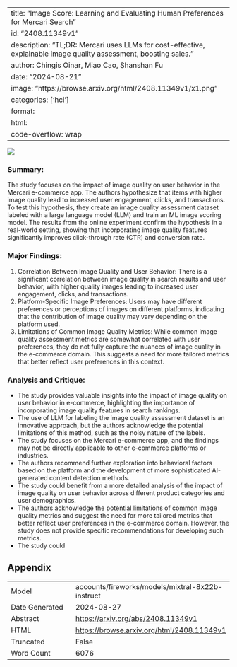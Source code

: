 
---
title: "Image Score: Learning and Evaluating Human Preferences for Mercari Search"
id: "2408.11349v1"
description: "TL;DR: Mercari uses LLMs for cost-effective, explainable image quality assessment, boosting sales."
author: Chingis Oinar, Miao Cao, Shanshan Fu
date: "2024-08-21"
image: "https://browse.arxiv.org/html/2408.11349v1/x1.png"
categories: ['hci']
format:
  html:
    code-overflow: wrap
---

![](https://browse.arxiv.org/html/2408.11349v1/x1.png)

### Summary:

The study focuses on the impact of image quality on user behavior in the Mercari e-commerce app. The authors hypothesize that items with higher image quality lead to increased user engagement, clicks, and transactions. To test this hypothesis, they create an image quality assessment dataset labeled with a large language model (LLM) and train an ML image scoring model. The results from the online experiment confirm the hypothesis in a real-world setting, showing that incorporating image quality features significantly improves click-through rate (CTR) and conversion rate.

### Major Findings:

1. Correlation Between Image Quality and User Behavior: There is a significant correlation between image quality in search results and user behavior, with higher quality images leading to increased user engagement, clicks, and transactions.
2. Platform-Specific Image Preferences: Users may have different preferences or perceptions of images on different platforms, indicating that the contribution of image quality may vary depending on the platform used.
3. Limitations of Common Image Quality Metrics: While common image quality assessment metrics are somewhat correlated with user preferences, they do not fully capture the nuances of image quality in the e-commerce domain. This suggests a need for more tailored metrics that better reflect user preferences in this context.

### Analysis and Critique:

* The study provides valuable insights into the impact of image quality on user behavior in e-commerce, highlighting the importance of incorporating image quality features in search rankings.
* The use of LLM for labeling the image quality assessment dataset is an innovative approach, but the authors acknowledge the potential limitations of this method, such as the noisy nature of the labels.
* The study focuses on the Mercari e-commerce app, and the findings may not be directly applicable to other e-commerce platforms or industries.
* The authors recommend further exploration into behavioral factors based on the platform and the development of more sophisticated AI-generated content detection methods.
* The study could benefit from a more detailed analysis of the impact of image quality on user behavior across different product categories and user demographics.
* The authors acknowledge the potential limitations of common image quality metrics and suggest the need for more tailored metrics that better reflect user preferences in the e-commerce domain. However, the study does not provide specific recommendations for developing such metrics.
* The study could

## Appendix

|          |          |
|----------|----------|
| Model     | accounts/fireworks/models/mixtral-8x22b-instruct       |
| Date Generated     | 2024-08-27       |
| Abstract | [https://arxiv.org/abs/2408.11349v1](https://arxiv.org/abs/2408.11349v1)        |
| HTML     | [https://browse.arxiv.org/html/2408.11349v1](https://browse.arxiv.org/html/2408.11349v1)       |
| Truncated       | False       |
| Word Count       | 6076       |